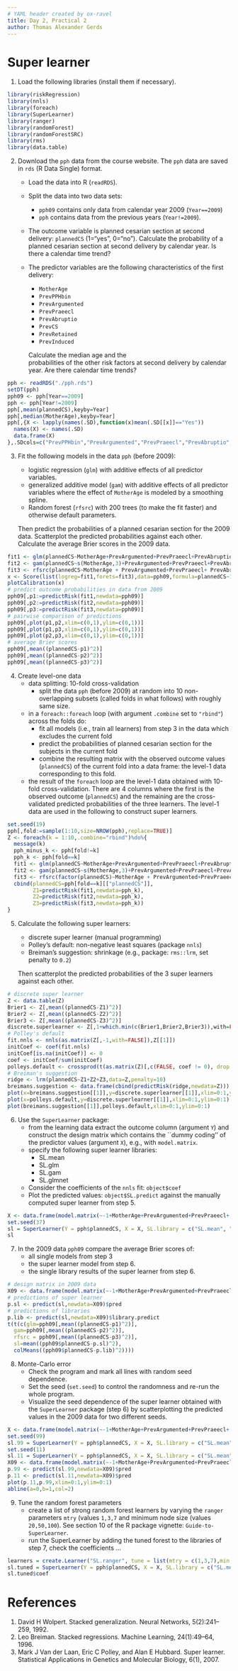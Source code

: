 ```yaml
---
# YAML header created by ox-ravel
title: Day 2, Practical 2
author: Thomas Alexander Gerds
---
```



# Super learner

1.  Load the following libraries (install them if necessary).

```r
library(riskRegression)
library(nnls)
library(foreach)
library(SuperLearner)
library(ranger)
library(randomForest)
library(randomForestSRC)
library(rms)
library(data.table) 
```

2.  Download the `pph` data from the course website. The `pph` data are saved in `rds` (R Data Single) format.
    -   Load the data into R (`readRDS`).
    -   Split the data into two data sets:
        -   `pph09` contains only data from calendar year 2009 (`Year==2009`)
        -   `pph` contains data from the previous years (`Year!=2009`).
    -   The outcome variable is planned cesarian section at second
        delivery: `plannedCS` (1="yes", 0="no"). Calculate the
        probability of a planned cesarian section at second delivery by calendar year.
        Is there a calendar time trend?
    -   The predictor variables are the following characteristics of the first delivery:
        
        -   `MotherAge`
        -   `PrevPPHbin`
        -   `PrevArgumented`
        -   `PrevPraeecl`
        -   `PrevAbruptio`
        -   `PrevCS`
        -   `PrevRetained`
        -   `PrevInduced`
        
        Calculate the median age and the  
         probabilities of the other risk factors at second delivery by calendar year.
         Are there calendar time trends?

```r
pph <- readRDS("./pph.rds")
setDT(pph)
pph09 <- pph[Year==2009]
pph <- pph[Year!=2009]
pph[,mean(plannedCS),keyby=Year]
pph[,median(MotherAge),keyby=Year]
pph[,{X <- lapply(names(.SD),function(x)mean(.SD[[x]]=="Yes"))
  names(X) <- names(.SD)
  data.frame(X)
},.SDcols=c("PrevPPHbin","PrevArgumented","PrevPraeecl","PrevAbruptio","PrevCS","PrevRetained","PrevInduced"),keyby=Year] 
```

3.  Fit the following models in the data `pph` (before 2009):
    
    -   logistic regression (`glm`) with additive effects of all predictor variables.
    -   generalized additive model (`gam`) with additive effects of all predictor variables where the effect of `MotherAge` is modeled by a smoothing spline.
    -   Random forest (`rfsrc`) with 200 trees (to make the fit faster) and otherwise default parameters.
    
    Then predict the probabilities of a planned cesarian section for the 2009 data. Scatterplot the predicted probabilities against each other.
    Calculate the average Brier scores in the 2009 data.

```r
fit1 <- glm(plannedCS~MotherAge+PrevArgumented+PrevPraeecl+PrevAbruptio+PrevCS+PrevRetained+PrevPPHbin+PrevInduced,data=pph,family="binomial")
fit2 <- gam(plannedCS~s(MotherAge,3)+PrevArgumented+PrevPraeecl+PrevAbruptio+PrevCS+PrevRetained+PrevPPHbin+PrevInduced,data=pph,family="binomial")
fit3 <- rfsrc(plannedCS~MotherAge + PrevArgumented+PrevPraeecl+ PrevAbruptio+ PrevCS+PrevRetained+ PrevPPHbin+PrevInduced,data=pph,ntree=200,seed=7)
x <- Score(list(logreg=fit1,forets=fit3),data=pph09,formula=plannedCS~1,plots="cal")
plotCalibration(x)
# predict outcome probabilities in data from 2009 
pph09[,p1:=predictRisk(fit1,newdata=pph09)]
pph09[,p2:=predictRisk(fit2,newdata=pph09)]
pph09[,p3:=predictRisk(fit3,newdata=pph09)]
# pairwise comparison of predictions
pph09[,plot(p1,p2,xlim=c(0,1),ylim=c(0,1))]
pph09[,plot(p1,p3,xlim=c(0,1),ylim=c(0,1))]
pph09[,plot(p2,p3,xlim=c(0,1),ylim=c(0,1))]
# average Brier scores
pph09[,mean((plannedCS-p1)^2)]
pph09[,mean((plannedCS-p2)^2)]
pph09[,mean((plannedCS-p3)^2)] 
```

4.  Create level-one data
    -   data splitting: 10-fold cross-validation
        -   split the data `pph` (before 2009) at random into 10 non-overlapping subsets (called folds in what follows) with roughly same size.
    -   in a `foreach::foreach` loop (with argument `.combine` set to `"rbind"`) across the folds do:
        -   fit all models (i.e., train all learners) from step 3 in the data which excludes the current fold
        -   predict the probabilities of planned cesarian section for the subjects in the current fold
        -   combine the resulting matrix with the observed outcome values (`plannedCS`) of the current fold into a data frame: the level-1 data corresponding to this fold.
    -   the result of the `foreach` loop are the level-1 data obtained with 10-fold cross-validation. There are 4 columns where the first is the observed outcome (`plannedCS`) and the remaining are the cross-validated predicted probabilities of the three learners. The level-1 data are used in the following to construct super learners.

```r
set.seed(19)
pph[,fold:=sample(1:10,size=NROW(pph),replace=TRUE)]
Z <- foreach(k = 1:10,.combine="rbind")%do%{
  message(k)
  pph_minus_k <- pph[fold!=k]
  pph_k <- pph[fold==k]
  fit1 <- glm(plannedCS~MotherAge+PrevArgumented+PrevPraeecl+PrevAbruptio+PrevCS+PrevRetained+PrevPPHbin+PrevInduced,data=pph_minus_k,family="binomial")
  fit2 <- gam(plannedCS~s(MotherAge,3)+PrevArgumented+PrevPraeecl+PrevAbruptio+PrevCS+PrevRetained+PrevPPHbin+PrevInduced,data=pph_minus_k,family="binomial")
  fit3 <- rfsrc(factor(plannedCS)~MotherAge + PrevArgumented+PrevPraeecl+ PrevAbruptio+ PrevCS+PrevRetained+ PrevPPHbin+PrevInduced,data=pph_minus_k,ntree=200,seed=7)
  cbind(plannedCS=pph[fold==k][["plannedCS"]],
        Z1=predictRisk(fit1,newdata=pph_k),
        Z2=predictRisk(fit2,newdata=pph_k),
        Z3=predictRisk(fit3,newdata=pph_k))
} 
```

5.  Calculate the following super learners:
    
    -   discrete super learner (manual programming)
    -   Polley's default: non-negative least squares (package `nnls`)
    -   Breiman's suggestion: shrinkage (e.g., package: `rms::lrm`, set penalty to `0.2`)
    
    Then scatterplot the predicted probabilities of the 3 super learners against each other.

```r
# discrete super learner
Z <- data.table(Z)
Brier1 <- Z[,mean((plannedCS-Z1)^2)]
Brier2 <- Z[,mean((plannedCS-Z2)^2)]
Brier3 <- Z[,mean((plannedCS-Z3)^2)]
discrete.superlearner <- Z[,1+which.min(c(Brier1,Brier2,Brier3)),with=FALSE]
# Polley's default
fit.nnls <- nnls(as.matrix(Z[,-1,with=FALSE]),Z[[1]])
initCoef <- coef(fit.nnls)
initCoef[is.na(initCoef)] <- 0
coef <- initCoef/sum(initCoef)
polleys.default <- crossprod(t(as.matrix(Z)[,c(FALSE, coef != 0), drop = FALSE]), coef[coef != 0])
# Breiman's suggestion
ridge <- lrm(plannedCS~Z1+Z2+Z3,data=Z,penalty=10)
breimans.suggestion <- data.frame(cbind(predictRisk(ridge,newdata=Z)))
plot(x=breimans.suggestion[[1]],y=discrete.superlearner[[1]],xlim=0:1,ylim=0:1)
plot(x=polleys.default,y=discrete.superlearner[[1]],xlim=0:1,ylim=0:1)
plot(breimans.suggestion[[1]],polleys.default,xlim=0:1,ylim=0:1) 
```

6.  Use the `SuperLearner` package:
    -   from the learning data extract the outcome column (argument `Y`) and construct the design matrix which contains the \`\`dummy coding'' of the predictor values (argument `X`), e.g., with `model.matrix`.
    -   specify the following super learner libraries:
        -   SL.mean
        -   SL.glm
        -   SL.gam
        -   SL.glmnet
    -   Consider the coefficients of the `nnls` fit: `object$coef`
    -   Plot the predicted values: `object$SL.predict` against the manually computed super learner from step 5.

```r
X <- data.frame(model.matrix(~-1+MotherAge+PrevArgumented+PrevPraeecl+ PrevAbruptio+ PrevCS+PrevRetained+ PrevPPHbin+PrevInduced,data=pph))
set.seed(37)
sl = SuperLearner(Y = pph$plannedCS, X = X, SL.library = c("SL.mean", "SL.glm","SL.glmnet","SL.gam"),family="binomial")
sl 
```

7.  In the 2009 data `pph09` compare the average Brier scores of:
    -   all single models from step 3
    -   the super learner model from step 6.
    -   the single library results of the super learner from step 6.

```r
# design matrix in 2009 data
X09 <- data.frame(model.matrix(~-1+MotherAge+PrevArgumented+PrevPraeecl+ PrevAbruptio+ PrevCS+PrevRetained+ PrevPPHbin+PrevInduced,data=pph09))
# predictions of super learner  
p.sl <- predict(sl,newdata=X09)$pred
# predictions of libraries  
p.lib <- predict(sl,newdata=X09)$library.predict
t(t(c(glm=pph09[,mean((plannedCS-p1)^2)],
  gam=pph09[,mean((plannedCS-p2)^2)],
  rfsrc = pph09[,mean((plannedCS-p3)^2)],
  sl=mean((pph09$plannedCS-p.sl)^2),
  colMeans((pph09$plannedCS-p.lib)^2)))) 
```

8.  Monte-Carlo error
    -   Check the program and mark all lines with random seed dependence.
    -   Set the seed (`set.seed`) to control the randomness and re-run the whole program.
    -   Visualize the seed dependence of the super learner obtained with the `SuperLearner` package (step 6) by scatterplotting the predicted values in the 2009 data for two different seeds.

```r
X <- data.frame(model.matrix(~-1+MotherAge+PrevArgumented+PrevPraeecl+ PrevAbruptio+ PrevCS+PrevRetained+ PrevPPHbin+PrevInduced,data=pph))
set.seed(99)
sl.99 = SuperLearner(Y = pph$plannedCS, X = X, SL.library = c("SL.mean", "SL.glm","SL.glmnet"),family="binomial")
set.seed(11)
sl.11 = SuperLearner(Y = pph$plannedCS, X = X, SL.library = c("SL.mean", "SL.glm","SL.glmnet"),family="binomial")
X09 <- data.frame(model.matrix(~-1+MotherAge+PrevArgumented+PrevPraeecl+ PrevAbruptio+ PrevCS+PrevRetained+ PrevPPHbin+PrevInduced,data=pph09))
p.99 <- predict(sl.99,newdata=X09)$pred
p.11 <- predict(sl.11,newdata=X09)$pred
plot(p.11,p.99,xlim=0:1,ylim=0:1)
abline(a=0,b=1,col=2) 
```

9.  Tune the random forest parameters
    -   create a list of strong random forest learners by varying the `ranger` parameters `mtry` (values `1,3,7` and minimum node size (values `20,50,100`).
        See section 10 of the R package vignette: `Guide-to-SuperLearner`.
    -   run the SuperLearner by adding the tuned forest to the libraries of step 7, check the coefficients &#x2026;

```r
learners = create.Learner("SL.ranger", tune = list(mtry = c(1,3,7),min.node.size=c(20,50,100)))
sl.tuned = SuperLearner(Y = pph$plannedCS, X = X, SL.library = c("SL.mean",learners$names, "SL.glm","SL.glmnet"),family="binomial")
sl.tuned$coef 
```


# References

1.  David H Wolpert. Stacked generalization. Neural Networks, 5(2):241&#x2013;259, 1992.
2.  Leo Breiman. Stacked regressions. Machine Learning, 24(1):49&#x2013;64, 1996.
3.  Mark J Van der Laan, Eric C Polley, and Alan E Hubbard. Super learner. Statistical Applications in Genetics and Molecular Biology, 6(1), 2007.

